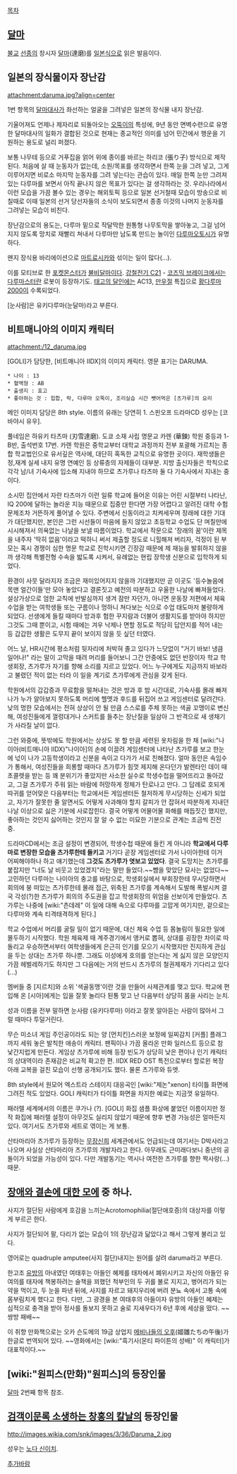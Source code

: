 [[목차]]

== [[달마]] ==
[[불교]] [[선종]]의 창시자 [[달마]](達磨)를 [[일본]]식으로 읽은 발음이다.

== 일본의 장식물이자 장난감 ==
attachment:daruma.jpg?align=center

1번 항목의 [[달마]]대사가 좌선하는 얼굴을 그려넣은 일본의 장식물 내지 장난감. 

기울어져도 언제나 제자리로 되돌아오는 [[오뚝이]]의 특성에, 9년 동안 면벽수련으로 유명한 달마대사의 일화가 결합된 것으로 현재는 종교적인 의미를 넘어 민간에서 행운을 기원하는 용도로 널리 퍼졌다. 

보통 나무테 등으로 거푸집을 얽어 위에 종이를 바르는 하리코 (張り子) 방식으로 제작된다.
처음에 살 때 눈동자가 없는데, 소원/목표를 생각하면서 한쪽 눈을 그려 넣고, 그게 이루어지면 비로소 마지막 눈동자를 그려 넣는다는 관습이 있다. 매일 한쪽 눈만 그려져있는 다루마를 보면서 아직 끝나지 않은 목표가 있다는 걸 생각하라는 것. 우리나라에서 이런 모습을 가끔 볼수 있는 경우는 해외토픽 등으로 일본 선거철때 모습이 방송으로 비칠때로 이때 일본의 선거 당선자들의 소식이 보도되면서 종종 이것의 나머지 눈동자를 그려넣는 모습이 비친다.

장난감으로의 용도는, 다루마 밑으로 작달막한 원통형 나무토막을 쌓아놓고, 그걸 넘어지지 않도록 망치로 재빨리 쳐내서 다루마만 남도록 만드는 놀이인 [[다루마오토시]]가 유명하다.

왠지 장식용 바리에이션으로 [[마트료시카]]와 섞이는 일이 많다(...).

이를 모티브로 한 [[포켓몬스터]]가 [[불비달마]]이다.
[[강철전기 C21]] - [[코즈믹 브레이크]]에서는 [[다루마스터]]란 로봇이 등장하기도.
[[태고의 달인]]에는 AC13, [[만우절]] 특집으로 [[황다루마2000]]이 수록되었다.

[눈사람]은 유키다루마(눈달마)라고 부른다.


== 비트매니아의 이미지 캐릭터 ==
attachment:/12_daruma.jpg

[GOLI]가 담당한, [비트매니아 IIDX]의 이미지 캐릭터. 영문 표기는 DARUMA.

 * 나이 : 13
 * 혈액형 : AB
 * 출생지 : 효고
 * 좋아하는 것 : 힙합, 락, 다루마 오뚝이, 조리실습 시간 뺏어먹은 [츠가루]의 요리

메인 이미지 담당은 8th style. 이름의 유래는 당연히 1. 스핀오프 드라마CD 성우는 [코바야시 유우].

풀네임은 하유키 타츠마 (刃雪達磨). 도쿄 소재 사립 명문교 카렌 (華鍊) 학원 중등과 1-B반, 출석번호 17번. 카렌 학원은 중학교부터 대학교 과정까지 전부 포괄해 가르치는 종합 학교법인으로 유서깊은 역사에, 대단히 혹독한 교칙으로 유명한 곳이다. 재학생들은 정,재계 실세 내지 유명 연예인 등 상류층의 자제들이 대부분. 지방 출신자들은 학칙으로 각각 남/녀 기숙사에 입소해 지내야 하므로 츠가루나 타츠마 둘 다 기숙사에서 지내는 중이다.

소시민 집안에서 자란 타츠마가 이런 일류 학교에 들어온 이유는 어린 시절부터 나타난, IQ 200에 달하는 놀라운 지능 때문으로 집중만 한다면 가장 어렵다고 알려진 대학 수험 문제조차 거뜬하게 풀어낼 수 있다. 주변에서 신동이라고 치켜세우며 장래에 대한 기대가 대단했지만, 본인은 그런 시선들이 마음에 들지 않았고 초등학교 수업도 단 며칠만에 시시해져서 의욕없는 나날을 보낼 따름이었다. 
학교에서 작문으로 '장래의 꿈'이란 제목을 내주자 '딱히 없음'이라고 떡하니 써서 제출할 정도로 니힐해져 버리자, 걱정이 된 부모는 혹시 경쟁이 심한 명문 학교로 진학시키면 긴장감 때문에 제 재능을 발휘하지 않을까 생각해 특별전형 수속을 밟도록 시켜서, 유례없는 현립 장학생 신분으로 입학하게 되었다.

환경이 사뭇 달라지자 조금은 재미있어지지 않을까 기대했지만 곧 이곳도 '등수놀음에 목맨 얼간이들'만 모아 놓았다고 결론짓고 예전의 따분하고 우울한 나날에 빠져들었다. 설상가상으로 엄한 교칙에 반발심까지 생겨 잠만 자던가, 아니면 운동장 저편에서 체육 수업을 받는 여학생들 또는 구름이나 멍하니 쳐다보는 식으로 수업 태도마저 불량하게 되었다. 
선생에게 들킬 때마다 방과후 험한 꾸지람과 더불어 생활지도를 받아야 하지만 그것도 그때 뿐이고, 시험 때에는 겨우 낙제나 면할 정도로 적당히 답안지를 적어 내는 등 갑갑한 생활은 도무지 끝이 보이지 않을 듯 싶던 터였다.

어느 날, HR시간에 평소처럼 뒷자리에 처박혀 졸고 있다가 느닷없이 "거기 바보! 냉큼 일어나!" 라는 말이 고막을 때려 머리를 들어보니 그간 안중에도 없던 반장이자 학교 학생회장, 츠가루가 자기를 향해 소리를 지르고 있었다. 어느 누구에게도 지금까지 바보라고 불렸던 적이 없는 터라 이 일을 계기로 츠가루에게 관심을 갖게 된다.

학원에서의 갑갑증과 무료함을 떨쳐내는 것은 방과 후 밤 시간대로, 기숙사를 몰래 빠져나가 누가 알아보지 못하도록 머리에 헬멧과 후드를 뒤집어 쓰고 게임센터로 달려간다. 낮의 멍한 모습에서는 전혀 상상이 안 될 만큼 스스로를 주체 못하는 색골 꼬맹이로 변신해, 여성진들에게 껄렁대거나 스커트를 들추는 장난질을 일삼아 그 반격으로 새 생채기가 사라질 날이 없다.

그런 와중에, 뜻밖에도 학원에서는 상상도 못 할 만큼 세련된 옷차림을 한 채 [wiki:"나이아(비트매니아 IIDX)"나이아]의 손에 이끌려 게임센터에 나타난 츠가루를 보고 한눈에 넋이 나가 고등학생이라고 신분을 속이고 다가가 서로 친해졌다. 
얼마 동안은 속임수가 통해서, 여성진들을 희롱할 때마다 츠가루가 힘껏 제지해 온다던가 발렌타인 데이 때 초콜렛을 받는 등 꽤 분위기가 좋았지만 사소한 실수로 학생수첩을 떨어뜨리고 돌아갔고, 그걸 츠가루가 주워 읽는 바람에 허망하게 정체가 탄로나고 만다.
그 답례로 호되게 따귀를 얻어맞은 다음부터는 학교에서든 게임센터든 철저하게 무시당하는 신세가 되었고, 자기가 잘못한 줄 알면서도 어떻게 사과해야 할지 갈피가 안 잡혀서 따분하게 지내던 나날 이상으로 싫은 기분에 사로잡힌다. 
결국 어떻게 어물어물 화해를 매듭짓긴 했지만, 좋아하는 것인지 싫어하는 것인지 잘 알 수 없는 미묘한 기분으로 관계는 조금씩 진전 중.

드라마CD에서는 조금 설정이 변경되어, 학생수첩 때문에 들킨 게 아니라 '''학교에서 다루마로 변장한 모습을 츠가루한테 들키고''' 거기다 곧장 게임센터로 가서 나이아한테 이거 어찌해야하나 하고 얘기했는데 '''그것도 츠가루가 엿보고 있었다'''. 결국 도망치는 츠가루를 붙잡지만 "너도 날 비웃고 있었겠지"라는 말만 들었다.~~뺨을 맞았단 묘사는 없었다~~
고민하던 다루마는 나이아의 충고를 바탕으로, 학생회실에서 부회장한테 무시당하면서 회의에 붕 떠있는 츠가루한테 몰래 접근, 위축된 츠가루를 계속해서 도발해 폭발시켜 결국 각성(?)한 츠가루가 회의의 주도권을 잡고 학생회장의 위엄을 선보이게 만들었다. 츠가루는 나중에 [wiki:"츤데레" 이 일에 대해 속으로 다루마를 고맙게 여기지만, 겉으로는 다루마와 계속 티격태격하게 된다.]

학교 수업에서 머리를 굴릴 일이 없기 때문에, 대신 체육 수업 등 몸놀림이 필요한 일에 몰두하기 시작했다. 학원 체육제 때 계주경기에서 앵커로 뽑혀, 상대를 굉장한 차이로 따돌리고 우승하면서부터 여학생들에게 은근히 인기를 모으기 시작했지만 진지하게 관심을 두는 상대는 츠가루 하나뿐. 
그래도 이성에게 호의를 얻는다는 게 싫지 않은 모양인지 가끔 헤벌레하기도 하지만 그 다음에는 거의 반드시 츠가루의 철권제재가 기다리고 있다 (...)

멤버들 중 [지르치]와 소위 '색골동맹'이란 것을 만들어 사제관계를 맺고 있다. 학교에 편입해 온 [시아]에게는 입을 잘못 놀리다 된통 맞고 난 다음부터 상당히 몸을 사리는 눈치.

성과 이름을 전부 말하면 눈사람 (유키다루마) 이라고 잘못 알아듣는 사람이 많아서 그럴 때마다 투덜거린다.

무슨 미소녀 게임 주인공이라도 되는 양 [먼치킨]스러운 보정에 일찌감치 [커플] 플래그까지 세워 놓은 발칙한 애송이 캐릭터. 팬픽이나 가끔 올라온 만화 일러스트 등으로 참 낯간지럽게 만든다. 게임상 츠가루에 비해 등장 빈도가 상당히 낮은 편이나 인기 캐릭터의 상대역이라 존재감은 비교적 확고한 편.
IIDX RED OST 특전으로부터 할로윈 복장 아래 교복을 걸친 모습이 선행 공개되기도 했다. 물론 츠가루와 듀엣.

8th style에서 원모어 엑스트라 스테이지 대응곡인 [wiki:"제논"xenon] 타이틀 화면에 그려진 적도 있었다. GOLI 캐릭터가 타이틀 화면을 차지한 예로는 지금껏 유일하다.

패러렐 세계에서의 이름은 쿠가나 (?). [GOLI] 화집 샘플 화상에 붙었던 이름이지만 정작 화집에 패러렐 설정이 아무것도 실리지 않았기 때문에 향후 변경 가능성은 얼마든지 있다. 여기서도 츠가루와 세트로 엮이는 게 보통.    

산타마리아 츠가루가 등장하는 [[무장신희]] 세계관에서도 언급되는데 여기서는 D박사라고 나오며 사실상 산타마리아 츠가루의 개발자라고 한다. 아무래도 근미래다보니 중년의 공돌이가 되었을 가능성이 있다. 다만 개발동기는 역시나 여전한 츠가루를 향한 짝사랑(...) 때문.


== [[장애와 결손에 대한 모에]] 중 하나. ==
사지가 절단된 사람에게 호감을 느끼는Acrotomophilia(절단애호증)의 대상자를 이렇게 부르곤 한다.

사지가 절단되어 팔, 다리가 없는 모습이 1의 장난감과 닮았다고 해서 그렇게 불리고 있다.

영어로는 quadruple amputee(사지 절단)내지는 원어를 살려 daruma라고 부른다.

한고조 [[유방]]의 아내였던 여태후는 아들인 혜제를 태자에서 폐위시키고 자신의 아들인 유여의를 태자에 책봉하려는 술책을 꾀했던 척부인의 두 귀를 불로 지지고, 벙어리가 되는 약을 먹이고, 두 눈을 파낸 뒤에, 사지를 자르고 돼지우리에 버려 분뇨 속에서 고통 속에 몸부림치게 했다고 한다.
다만, 그 광경을 본 여태후의 아들이자 유방의 아들인 혜제는 심적으로 충격을 받아 정사를 돌보지 못하고 술로 지새우다가 6년 후에 세상을 떴다. ~~쌍방 패배~~

이 취향 만화책으로는 오카 슨도메의 19금 상업지 [[메비나들의 오후]](姬雛たちの午後)가 한글로 번역되어 있다.
~~영화에서는 [wiki:"흑기사(몬티 파이튼의 성배)" 이 캐릭터]가 대표적이다.~~

== [wiki:"원피스(만화)"원피스]의 등장인물 ==
[[달마]] 2번째 항목 참조.

== [[검객이문록 소생하는 창홍의 칼날]]의 등장인물 ==
http://images.wikia.com/snk/images/3/36/Daruma_2.jpg

성우는 [[노다 신이치]].

[[추가바람]]
